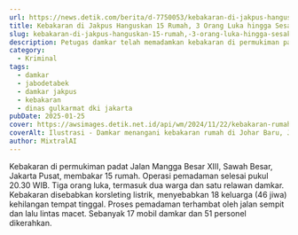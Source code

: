 ```yaml
---
url: https://news.detik.com/berita/d-7750053/kebakaran-di-jakpus-hanguskan-15-rumah-3-orang-luka-hingga-sesak-napas
title: Kebakaran di Jakpus Hanguskan 15 Rumah, 3 Orang Luka hingga Sesak Napas
slug: kebakaran-di-jakpus-hanguskan-15-rumah,-3-orang-luka-hingga-sesak-napas
description: Petugas damkar telah memadamkan kebakaran di permukiman padat di Sawah Besar, Jakpus. Dilaporkan ada belasan rumah terbakar.
category:
  - Kriminal
tags:
  - damkar
  - jabodetabek
  - damkar jakpus
  - kebakaran
  - dinas gulkarmat dki jakarta
pubDate: 2025-01-25
cover: https://awsimages.detik.net.id/api/wm/2024/11/22/kebakaran-rumah-terjadi-di-kawasan-johar-baru-jakarta-pusat-jakpus-belasan-mobil-pemadam-kebakaran-damkar-dikerahkan-ke-lokasi_169.jpeg?wid=54&w=650&v=1&t=jpeg
coverAlt: Ilustrasi - Damkar menangani kebakaran rumah di Johar Baru, Jakarta Pusat (Jakpus) beberapa waktu lalu (dok Dinas Gulkarmat DKI)
author: MixtralAI
---
```

Kebakaran di permukiman padat Jalan Mangga Besar XIII, Sawah Besar, Jakarta Pusat, membakar 15 rumah. Operasi pemadaman selesai pukul 20.30 WIB. Tiga orang luka, termasuk dua warga dan satu relawan damkar. Kebakaran disebabkan korsleting listrik, menyebabkan 18 keluarga (46 jiwa) kehilangan tempat tinggal. Proses pemadaman terhambat oleh jalan sempit dan lalu lintas macet. Sebanyak 17 mobil damkar dan 51 personel dikerahkan.
